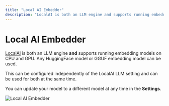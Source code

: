```yaml
---
title: "Local AI Embedder"
description: "LocalAI is both an LLM engine and supports running embedding models on CPU and GPU"
---
```



# Local AI Embedder

[LocalAI](https://localai.io) is both an LLM engine **and** supports running embedding models on CPU and GPU. Any HuggingFace model or GGUF embedding model can be used.

This can be configured independently of the LocalAI LLM setting and can be used for both at the same time.

You can update your model to a different model at any time in the **Settings**.

<Image
  src="/images/realtimex-setup/embedder-configuration/local/localai/localai-embedder.png"
  height={1080}
  width={1920}
  quality={100}
  alt="Local AI Embedder"
/>
